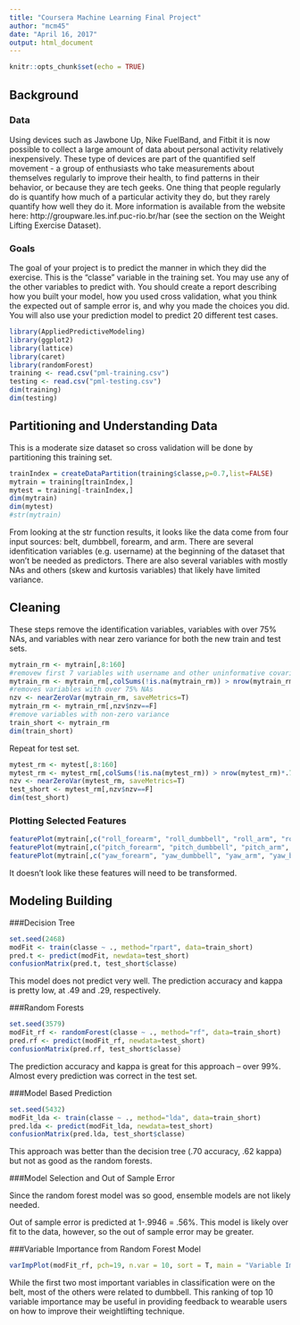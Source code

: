 ---
title: "Coursera Machine Learning Final Project"
author: "mcm45"
date: "April 16, 2017"
output: html_document
---

```{r setup, include=FALSE}
knitr::opts_chunk$set(echo = TRUE)
```

## Background

### Data

Using devices such as Jawbone Up, Nike FuelBand, and Fitbit it is now possible to collect a large amount of data about personal activity relatively inexpensively. These type of devices are part of the quantified self movement - a group of enthusiasts who take measurements about themselves regularly to improve their health, to find patterns in their behavior, or because they are tech geeks. One thing that people regularly do is quantify how much of a particular activity they do, but they rarely quantify how well they do it. More information is available from the website here: http://groupware.les.inf.puc-rio.br/har (see the section on the Weight Lifting Exercise Dataset).

### Goals

The goal of your project is to predict the manner in which they did 
the exercise. This is the "classe" variable in the training set. 
You may use any of the other variables to predict with. You should 
create a report describing how you built your model, how you used 
cross validation, what you think the expected out of sample error 
is, and why you made the choices you did. You will also use your 
prediction model to predict 20 different test cases. 

```{r data}
library(AppliedPredictiveModeling)
library(ggplot2)
library(lattice)
library(caret)
library(randomForest)
training <- read.csv("pml-training.csv")
testing <- read.csv("pml-testing.csv")
dim(training)
dim(testing)
```

## Partitioning and Understanding Data

This is a moderate size dataset so cross validation will be done by partitioning this training set.

```{r partition}
trainIndex = createDataPartition(training$classe,p=0.7,list=FALSE)
mytrain = training[trainIndex,]
mytest = training[-trainIndex,]
dim(mytrain)
dim(mytest)
#str(mytrain)
```

From looking at the str function results, it looks like the data come from four input sources: belt, dumbbell, forearm, and arm. There are several idenfitication variables (e.g. username) at the beginning of the dataset that won't be needed as predictors. There are also several variables with mostly NAs and others (skew and kurtosis variables) that likely have limited variance.

## Cleaning

These steps remove the identification variables, variables with over 75% NAs, and variables with near zero variance for both the new train and test sets.

```{r clean}
mytrain_rm <- mytrain[,8:160]
#removew first 7 variables with username and other uninformative covariates
mytrain_rm <- mytrain_rm[,colSums(!is.na(mytrain_rm)) > nrow(mytrain_rm)*.75]
#removes variables with over 75% NAs
nzv <- nearZeroVar(mytrain_rm, saveMetrics=T)
mytrain_rm <- mytrain_rm[,nzv$nzv==F]
#remove variables with non-zero variance
train_short <- mytrain_rm
dim(train_short)
```

Repeat for test set.

```{r clean2}
mytest_rm <- mytest[,8:160]
mytest_rm <- mytest_rm[,colSums(!is.na(mytest_rm)) > nrow(mytest_rm)*.75]
nzv <- nearZeroVar(mytest_rm, saveMetrics=T)
test_short <- mytest_rm[,nzv$nzv==F]
dim(test_short)
```

### Plotting Selected Features

```{r plot, echo=FALSE}
featurePlot(mytrain[,c("roll_forearm", "roll_dumbbell", "roll_arm", "roll_belt")],  y = mytrain$class, plots = "pairs")
featurePlot(mytrain[,c("pitch_forearm", "pitch_dumbbell", "pitch_arm", "pitch_belt")],  y = mytrain$class, plots = "pairs")
featurePlot(mytrain[,c("yaw_forearm", "yaw_dumbbell", "yaw_arm", "yaw_belt")],  y = mytrain$class, plots = "pairs")
```

It doesn't look like these features will need to be transformed.

## Modeling Building

###Decision Tree

```{r decision}
set.seed(2468)
modFit <- train(classe ~ ., method="rpart", data=train_short) 
pred.t <- predict(modFit, newdata=test_short)
confusionMatrix(pred.t, test_short$classe)
```

This model does not predict very well. The prediction accuracy and kappa is pretty low, at .49 and .29, respectively.

###Random Forests

```{r forest}
set.seed(3579)
modFit_rf <- randomForest(classe ~ ., method="rf", data=train_short) 
pred.rf <- predict(modFit_rf, newdata=test_short)
confusionMatrix(pred.rf, test_short$classe)
```

The prediction accuracy and kappa is great for this approach -- over 99%. Almost every prediction was correct in the test set.

###Model Based Prediction

```{r lda}
set.seed(5432)
modFit_lda <- train(classe ~ ., method="lda", data=train_short)
pred.lda <- predict(modFit_lda, newdata=test_short)
confusionMatrix(pred.lda, test_short$classe)
```

This approach was better than the decision tree (.70 accuracy, .62 kappa) but not as good as the random forests.

###Model Selection and Out of Sample Error

Since the random forest model was so good, ensemble models are not likely needed.

Out of sample error is predicted at 1-.9946 = .56%. This model is likely over fit to the data, however, so the out of sample error may be greater.

###Variable Importance from Random Forest Model

```{r varimp}
varImpPlot(modFit_rf, pch=19, n.var = 10, sort = T, main = "Variable Importance") 
```

While the first two most important variables in classification were on the belt, most of the others were related to dumbbell. This ranking of top 10 variable importance may be useful in providing feedback to wearable users on how to improve their weightlifting technique.

